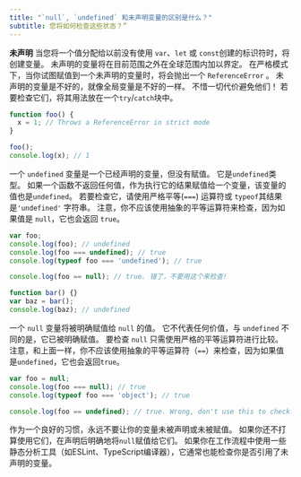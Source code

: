 ```yaml
---
title: "`null`, `undefined` 和未声明变量的区别是什么？"
subtitle: 您将如何检查这些状态？”
---
```


**未声明** 当您将一个值分配给以前没有使用 `var`、`let` 或 `const`创建的标识符时，将创建变量。 未声明的变量将在目前范围之外在全球范围内加以界定。 在严格模式下，当你试图赋值到一个未声明的变量时，将会抛出一个 `ReferenceError` 。 未声明的变量是不好的，就像全局变量是不好的一样。 不惜一切代价避免他们！ 若要检查它们，将其用法放在一个`try`/`catch`块中。

```js
function foo() {
  x = 1; // Throws a ReferenceError in strict mode
}

foo();
console.log(x); // 1
```

一个 `undefined` 变量是一个已经声明的变量，但没有赋值。 它是`undefined`类型。 如果一个函数不返回任何值，作为执行它的结果赋值给一个变量，该变量的值也是`undefined`。 若要检查它，请使用严格平等(`===`) 运算符或 `typeof`其结果是`'undefined'` 字符串。 注意，你不应该使用抽象的平等运算符来检查，因为如果值是 `null`，它也会返回 `true`。

```js
var foo;
console.log(foo); // undefined
console.log(foo === undefined); // true
console.log(typeof foo === 'undefined'); // true

console.log(foo == null); // true. 错了，不要用这个来检查!

function bar() {}
var baz = bar();
console.log(baz); // undefined
```

一个 `null` 变量将被明确赋值给 `null` 的值。 它不代表任何价值，与 `undefined` 不同的是，它已被明确赋值。 要检查 `null` 只需使用严格的平等运算符进行比较。 注意，和上面一样，你不应该使用抽象的平等运算符（`==`）来检查，因为如果值是`undefined`，它也会返回`true`。

```js
var foo = null;
console.log(foo === null); // true
console.log(typeof foo === 'object'); // true

console.log(foo == undefined); // true. Wrong, don't use this to check!
```

作为一个良好的习惯，永远不要让你的变量未被声明或未被赋值。 如果你还不打算使用它们，在声明后明确地将`null`赋值给它们。 如果你在工作流程中使用一些静态分析工具（如ESLint、TypeScript编译器），它通常也能检查你是否引用了未声明的变量。
